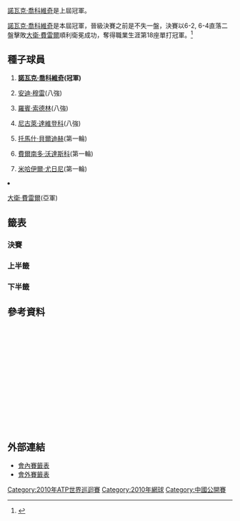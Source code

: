 {{noteTA|G1=Tennis
|1=zh-hans:轮; zh-hk:圈; zh-tw:輪
|2=zh-hans:半区; zh-hant:半部;
|3=zh-hans:半决赛; zh-hk:準決賽; zh-tw:四強;
|4=zh-hans:半準决赛; zh-hk:半準決賽; zh-tw:八強;
}}

{{TennisEvents|2010|中國網球公開賽|
| defchamp  = {{flagicon|SRB}} [[諾瓦克·喬科維奇|諾瓦克·喬科維奇]]
| champ  = {{flagicon|SRB}} [[諾瓦克·喬科維奇|諾瓦克·喬科維奇]]
| runner = {{flagicon|ESP}} [[大衛·費雷爾|大衛·費雷爾]]
| score  = 6-2, 6-4
}}

{{main|2010年中國網球公開賽}}

[[諾瓦克·喬科維奇|諾瓦克·喬科維奇]]是上屆冠軍。

[[諾瓦克·喬科維奇|諾瓦克·喬科維奇]]是本屆冠軍，晉級決賽之前是不失一盤，決賽以6-2, 6-4直落二盤擊敗[[大衛·費雷爾|大衛·費雷爾]]順利衛冕成功，奪得職業生涯第18座單打冠軍。<ref>{{cite news|publisher=網易體育|url=http://sports.163.com/10/1011/13/6INFIA3U00051CDG.html|title=小德雨后完胜费雷尔折桂 携中网九连胜成功卫冕|date=2010年10月11日|accessdate=2010-10-11|archive-date=2014-05-25|archive-url=https://web.archive.org/web/20140525201122/http://sports.163.com/10/1011/13/6INFIA3U00051CDG.html|dead-url=no}}</ref>

==種子球員== 
{{col-begin}}
{{col-2}}
#{{flagicon|SRB}} '''[[諾瓦克·喬科維奇|諾瓦克·喬科維奇]](冠軍)'''
#{{flagicon|GBR}} [[安迪·穆雷|安迪·穆雷]](八強)
#{{flagicon|SWE}} [[羅賓·索德林|羅賓·索德林]](八強)
#{{flagicon|RUS}} [[尼古萊·達維登科|尼古萊·達維登科]](八強)
{{col-2}}
<ol start="5">
<li>{{flagicon|CZE}} [[托馬什·貝爾迪赫|托馬什·貝爾迪赫]](第一輪)
<li>{{flagicon|ESP}} [[費爾南多·沃達斯科|費爾南多·沃達斯科]](第一輪)
<li>{{flagicon|RUS}} [[米哈伊爾·尤日尼|米哈伊爾·尤日尼]](第一輪)
<li>{{flagicon|ESP}} [[大衛·費雷爾|大衛·費雷爾]](亞軍)
{{col-end}}

==籤表==
{{Draw key}}
===決賽===
{{4TeamBracket-Tennis3
| RD1=四強
| RD2=決賽

| team-width=175

| RD1-seed1=1
| RD1-team1='''{{flagicon|SRB}} [[諾瓦克·喬科維奇|喬科維奇]]
| RD1-score1-1='''7
| RD1-score1-2='''6
| RD1-score1-3= 
| RD1-seed2=WC
| RD1-team2={{flagicon|USA}} [[約翰·伊斯內爾|伊斯內爾]]
| RD1-score2-1=6<sup>1</sup>
| RD1-score2-2=2
| RD1-score2-3= 

| RD1-seed3=8
| RD1-team3='''{{flagicon|ESP}} [[大衛·費雷爾|費雷爾]]
| RD1-score3-1='''6
| RD1-score3-2=4
| RD1-score3-3='''6
| RD1-seed4= 
| RD1-team4={{flagicon|CRO}} [[伊万·柳比契奇|柳比契奇]]
| RD1-score4-1=4
| RD1-score4-2='''6
| RD1-score4-3=4

| RD2-seed1= 
| RD2-team1='''{{flagicon|SRB}} [[諾瓦克·喬科維奇|喬科維奇]]
| RD2-score1-1='''6
| RD2-score1-2='''6
| RD2-score1-3= 
| RD2-seed2=8
| RD2-team2={{flagicon|ESP}} [[大衛·費雷爾|費雷爾]]
| RD2-score2-1=2
| RD2-score2-2=4
| RD2-score2-3= 
}}

===上半籤===
{{16TeamBracket-Compact-Tennis3-Byes
| RD1=第一輪
| RD2=第二輪
| RD3=八強
| RD4=四強

| RD1-seed01=1
| RD1-team01='''{{flagicon|SRB}} [[諾瓦克·喬科維奇|喬科維奇]]
| RD1-score01-1='''6
| RD1-score01-2='''6
| RD1-score01-3= 
| RD1-seed02=WC
| RD1-team02={{flagicon|CHN}} [[公茂鑫|公]]
| RD1-score02-1=1
| RD1-score02-2=3
| RD1-score02-3= 

| RD1-seed03= 
| RD1-team03='''{{flagicon|USA}} [[马尔迪·菲什|菲什]]
| RD1-score03-1='''6
| RD1-score03-2='''7
| RD1-score03-3= 
| RD1-seed04= 
| RD1-team04={{flagicon|SRB}} [[揚科·蒂普薩雷維奇|蒂普薩雷維奇]]
| RD1-score04-1=2
| RD1-score04-2=6<sup>5</sup>
| RD1-score04-3= 

| RD1-seed05= 
| RD1-team05='''{{flagicon|FRA}} [[吉爾·西蒙|西蒙]]
| RD1-score05-1='''6
| RD1-score05-2=3
| RD1-score05-3='''6
| RD1-seed06= 
| RD1-team06={{flagicon|USA}} [[薩姆·奎里|奎里]]
| RD1-score06-1=3
| RD1-score06-2='''6
| RD1-score06-3=2

| RD1-seed07=Q
| RD1-team07='''{{flagicon|GER}} [[米夏埃爾·貝雷爾|貝雷爾]]
| RD1-score07-1=4
| RD1-score07-2='''7
| RD1-score07-3='''6
| RD1-seed08=5
| RD1-team08={{flagicon|CZE}} [[托馬什·貝爾迪赫|貝爾迪赫]]
| RD1-score08-1='''6
| RD1-score08-2=5
| RD1-score08-3=4

| RD1-seed09=4
| RD1-team09='''{{flagicon|RUS}} [[尼古萊·達維登科|達維登科]] 
| RD1-score09-1='''6
| RD1-score09-2='''6
| RD1-score09-3= 
| RD1-seed10= 
| RD1-team10={{flagicon|GER}} [[佛羅里恩·梅爾|梅爾]] 
| RD1-score10-1=3
| RD1-score10-2=4
| RD1-score10-3= 

| RD1-seed11=
| RD1-team11='''{{flagicon|CRO}} [[馬林·契利奇|契利奇]] 
| RD1-score11-1='''6
| RD1-score11-2='''6
| RD1-score11-3= 
| RD1-seed12= 
| RD1-team12={{flagicon|BRA}} [[托馬斯·貝魯奇|貝魯奇]]
| RD1-score12-1=2
| RD1-score12-2=2
| RD1-score12-3= 

| RD1-seed13=WC
| RD1-team13='''{{flagicon|USA}} [[約翰·伊斯內爾|伊斯內爾]]
| RD1-score13-1='''7
| RD1-score13-2='''6
| RD1-score13-3= 
| RD1-seed14=WC
| RD1-team14={{flagicon|TPE}} [[楊宗樺|楊]]
| RD1-score14-1=6<sup>5</sup>
| RD1-score14-2=3
| RD1-score14-3= 

| RD1-seed15= 
| RD1-team15='''{{flagicon|GER}} [[菲利普·科爾施賴伯|科爾施賴伯]]
| RD1-score15-1='''6
| RD1-score15-2='''7
| RD1-score15-3= 
| RD1-seed16=6
| RD1-team16={{flagicon|ESP}} [[費爾南多·沃達斯科|沃達斯科]]
| RD1-score16-1=2
| RD1-score16-2=5
| RD1-score16-3= 

| RD2-seed01=1
| RD2-team01='''{{flagicon|SRB}} [[諾瓦克·喬科維奇|喬科維奇]]
| RD2-score01-1=w/o
| RD2-score01-2= 
| RD2-score01-3= 
| RD2-seed02= 
| RD2-team02={{flagicon|USA}} [[马尔迪·菲什|菲什]]
| RD2-score02-1= 
| RD2-score02-2= 
| RD2-score02-3= 

| RD2-seed03= 
| RD2-team03='''{{flagicon|FRA}} [[吉爾·西蒙|西蒙]]
| RD2-score03-1=6<sup>6</sup>
| RD2-score03-2='''6
| RD2-score03-3='''7
| RD2-seed04=Q
| RD2-team04={{flagicon|GER}} [[米夏埃爾·貝雷爾|貝雷爾]]
| RD2-score04-1='''7
| RD2-score04-2=4
| RD2-score04-3=6<sup>4</sup>

| RD2-seed05=4
| RD2-team05='''{{flagicon|RUS}} [[尼古萊·達維登科|達維登科]] 
| RD2-score05-1='''7
| RD2-score05-2='''7
| RD2-score05-3= 
| RD2-seed06= 
| RD2-team06={{flagicon|CRO}} [[馬林·契利奇|契利奇]] 
| RD2-score06-1=5
| RD2-score06-2=5
| RD2-score06-3= 

| RD2-seed07=WC
| RD2-team07='''{{flagicon|USA}} [[約翰·伊斯內爾|伊斯內爾]]
| RD2-score07-1='''7
| RD2-score07-2=3
| RD2-score07-3='''6
| RD2-seed08= 
| RD2-team08={{flagicon|GER}} [[菲利普·科爾施賴伯|科爾施賴伯]]
| RD2-score08-1=6<sup>3</sup>
| RD2-score08-2='''6
| RD2-score08-3=3

| RD3-seed01=1
| RD3-team01='''{{flagicon|SRB}} [[諾瓦克·喬科維奇|喬科維奇]]
| RD3-score01-1='''6
| RD3-score01-2='''6
| RD3-score01-3= 
| RD3-seed02= 
| RD3-team02={{flagicon|FRA}} [[吉爾·西蒙|西蒙]]
| RD3-score02-1=3
| RD3-score02-2=2
| RD3-score02-3= 

| RD3-seed03=4
| RD3-team03={{flagicon|RUS}} [[尼古萊·達維登科|達維登科]] 
| RD3-score03-1=6<sup>2</sup>
| RD3-score03-2=4
| RD3-score03-3= 
| RD3-seed04=WC
| RD3-team04='''{{flagicon|USA}} [[約翰·伊斯內爾|伊斯內爾]]
| RD3-score04-1='''7
| RD3-score04-2='''6
| RD3-score04-3= 

| RD4-seed01=1
| RD4-team01='''{{flagicon|SRB}} [[諾瓦克·喬科維奇|喬科維奇]]
| RD4-score01-1='''7
| RD4-score01-2='''6
| RD4-score01-3= 
| RD4-seed02=WC
| RD4-team02={{flagicon|USA}} [[約翰·伊斯內爾|伊斯內爾]]
| RD4-score02-1=6<sup>1</sup>
| RD4-score02-2=2
| RD4-score02-3= 
}}

===下半籤===
{{16TeamBracket-Compact-Tennis3-Byes
| RD1=第一輪
| RD2=第二輪
| RD3=八強
| RD4=四強

| RD1-seed01=8
| RD1-team01='''{{flagicon|ESP}} [[大衛·費雷爾|費雷爾]]
| RD1-score01-1='''6
| RD1-score01-2='''6
| RD1-score01-3= 
| RD1-seed02= 
| RD1-team02={{flagicon|UZB}} [[丹尼斯·伊斯托明|伊斯托明]]
| RD1-score02-1=4
| RD1-score02-2=1
| RD1-score02-3= 

| RD1-seed03=Q
| RD1-team03={{flagicon|UKR}} [[伊利亞·馬陳科|馬陳科]]
| RD1-score03-1=4
| RD1-score03-2=6<sup>7</sup>
| RD1-score03-3= 
| RD1-seed04= 
| RD1-team04='''{{flagicon|TPE}} [[盧彥勳|盧]]
| RD1-score04-1='''6
| RD1-score04-2='''7
| RD1-score04-3= 

| RD1-seed05= 
| RD1-team05='''{{flagicon|ESP}} [[尼古拉斯·阿爾瑪格羅|阿爾瑪格羅]]
| RD1-score05-1='''7
| RD1-score05-2='''6
| RD1-score05-3= 
| RD1-seed06=Q
| RD1-team06={{flagicon|POL}} [[盧卡斯·古博特|古博特]]
| RD1-score06-1=5
| RD1-score06-2=2
| RD1-score06-3= 

| RD1-seed07= 
| RD1-team07={{flagicon|ESP}} [[托米·羅布雷多|羅布雷多]]
| RD1-score07-1='''6
| RD1-score07-2=1
| RD1-score07-3=4
| RD1-seed08=3
| RD1-team08='''{{flagicon|SWE}} [[羅賓·索德林|索德林]]
| RD1-score08-1=4
| RD1-score08-2='''6
| RD1-score08-3='''6

| RD1-seed09=7
| RD1-team09={{flagicon|RUS}} [[米哈伊爾·尤日尼|尤日尼]]
| RD1-score09-1=3
| RD1-score09-2=6<sup>3</sup>
| RD1-score09-3= 
| RD1-seed10= 
| RD1-team10='''{{flagicon|CRO}} [[伊万·柳比契奇|柳比契奇]]
| RD1-score10-1='''6
| RD1-score10-2='''7
| RD1-score10-3= 

| RD1-seed11=
| RD1-team11='''{{flagicon|UKR}} [[亞歷山大·多爾戈波洛夫|多爾戈波洛夫]]
| RD1-score11-1='''6
| RD1-score11-2='''6
| RD1-score11-3= 
| RD1-seed12= 
| RD1-team12={{flagicon|CYP}} [[马科斯·巴格达蒂斯|巴格达蒂斯]]
| RD1-score12-1=4
| RD1-score12-2=4
| RD1-score12-3= 

| RD1-seed13=
| RD1-team13={{flagicon|KAZ}} [[安德烈·戈盧別夫|戈盧別夫]]
| RD1-score13-1=2
| RD1-score13-2=0
| RD1-score13-3=r
| RD1-seed14= 
| RD1-team14='''{{flagicon|ESP}} [[阿爾伯特·蒙塔涅斯|蒙塔涅斯]]
| RD1-score14-1='''6
| RD1-score14-2='''3
| RD1-score14-3= 

| RD1-seed15=Q
| RD1-team15={{flagicon|FRA}} [[保羅-亨利·馬蒂厄|馬蒂厄]]
| RD1-score15-1=2
| RD1-score15-2=3
| RD1-score15-3= 
| RD1-seed16=2
| RD1-team16='''{{flagicon|GBR}} [[安迪·穆雷|穆雷]]
| RD1-score16-1='''6
| RD1-score16-2='''6
| RD1-score16-3= 

| RD2-seed01=8
| RD2-team01='''{{flagicon|ESP}} [[大衛·費雷爾|費雷爾]]
| RD2-score01-1='''6
| RD2-score01-2=3
| RD2-score01-3='''6
| RD2-seed02= 
| RD2-team02={{flagicon|TPE}} [[盧彥勳|盧]]
| RD2-score02-1=3
| RD2-score02-2='''6
| RD2-score02-3=1

| RD2-seed03= 
| RD2-team03={{flagicon|ESP}} [[尼古拉斯·阿爾瑪格羅|阿爾瑪格羅]]
| RD2-score03-1=5
| RD2-score03-2='''6
| RD2-score03-3=3
| RD2-seed04=3
| RD2-team04='''{{flagicon|SWE}} [[羅賓·索德林|索德林]]
| RD2-score04-1='''7
| RD2-score04-2=4
| RD2-score04-3='''6

| RD2-seed05= 
| RD2-team05='''{{flagicon|CRO}} [[伊万·柳比契奇|柳比契奇]]
| RD2-score05-1='''6
| RD2-score05-2='''7
| RD2-score05-3= 
| RD2-seed06= 
| RD2-team06={{flagicon|UKR}} [[亞歷山大·多爾戈波洛夫|多爾戈波洛夫]]
| RD2-score06-1=3
| RD2-score06-2=6<sup>2</sup>
| RD2-score06-3= 

| RD2-seed07= 
| RD2-team07={{flagicon|ESP}} [[阿爾伯特·蒙塔涅斯|蒙塔涅斯]]
| RD2-score07-1=5
| RD2-score07-2=3
| RD2-score07-3= 
| RD2-seed08=2
| RD2-team08='''{{flagicon|GBR}} [[安迪·穆雷|穆雷]]
| RD2-score08-1='''7
| RD2-score08-2='''6
| RD2-score08-3= 

| RD3-seed01=8
| RD3-team01='''{{flagicon|ESP}} [[大衛·費雷爾|費雷爾]]
| RD3-score01-1='''6
| RD3-score01-2='''6
| RD3-score01-3= 
| RD3-seed02=3
| RD3-team02={{flagicon|SWE}} [[羅賓·索德林|索德林]]
| RD3-score02-1=2
| RD3-score02-2=4
| RD3-score02-3= 

| RD3-seed03= 
| RD3-team03='''{{flagicon|CRO}} [[伊万·柳比契奇|柳比契奇]]
| RD3-score03-1='''6
| RD3-score03-2='''6
| RD3-score03-3= 
| RD3-seed04=2
| RD3-team04={{flagicon|GBR}} [[安迪·穆雷|穆雷]]
| RD3-score04-1=3
| RD3-score04-2=2
| RD3-score04-3= 

| RD4-seed01=8
| RD4-team01='''{{flagicon|ESP}} [[大衛·費雷爾|費雷爾]]
| RD4-score01-1='''6
| RD4-score01-2=4
| RD4-score01-3='''6
| RD4-seed02= 
| RD4-team02={{flagicon|CRO}} [[伊万·柳比契奇|柳比契奇]]
| RD4-score02-1=4
| RD4-score02-2='''6
| RD4-score02-3=4
}}

== 參考資料 ==
<div class="references-small" style="height: 220px; overflow: auto; padding: 3px">
<references/>
</div>

==外部連結==
* [http://www.atpworldtour.com/posting/2010/747/mds.pdf 會內賽籤表]{{Wayback|url=http://www.atpworldtour.com/posting/2010/747/mds.pdf |date=20150924164646 }}
* [http://www.atpworldtour.com/posting/2010/747/qs.pdf 會外賽籤表]{{Wayback|url=http://www.atpworldtour.com/posting/2010/747/qs.pdf |date=20101010211713 }}

[[Category:2010年ATP世界巡迴賽|Category:2010年ATP世界巡迴賽]]
[[Category:2010年網球|Category:2010年網球]]
[[Category:中國公開賽|Category:中國公開賽]]